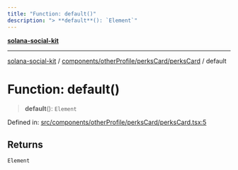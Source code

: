 ```yaml
---
title: "Function: default()"
description: "> **default**(): `Element`"
---
```


[**solana-social-kit**](../../../../../README.mdx)

***

[solana-social-kit](../../../../../README.mdx) / [components/otherProfile/perksCard/perksCard](../README.mdx) / default

# Function: default()

> **default**(): `Element`

Defined in: [src/components/otherProfile/perksCard/perksCard.tsx:5](https://github.com/SendArcade/solana-app-kit/blob/bd4b3556b8f469c27ebb06f4df65b3a36b43ba3b/src/components/otherProfile/perksCard/perksCard.tsx#L5)

## Returns

`Element`
